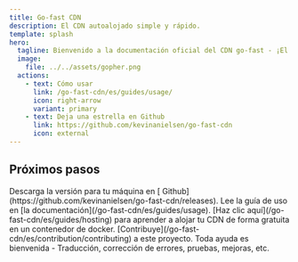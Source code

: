 ```yaml
---
title: Go-fast CDN
description: El CDN autoalojado simple y rápido.
template: splash
hero:
  tagline: Bienvenido a la documentación oficial del CDN go-fast - ¡El CDN autoalojado simple y rápido!
  image:
    file: ../../assets/gopher.png
  actions:
    - text: Cómo usar
      link: /go-fast-cdn/es/guides/usage/
      icon: right-arrow
      variant: primary
    - text: Deja una estrella en Github
      link: https://github.com/kevinanielsen/go-fast-cdn
      icon: external
---
```



## Próximos pasos

<CardGrid stagger>
  <Card title="Descargar el CDN" icon="add-document">
    Descarga la versión para tu máquina en [
    Github](https://github.com/kevinanielsen/go-fast-cdn/releases).
  </Card>
  <Card title="Leer la documentación" icon="open-book">
    Lee la guía de uso en [la documentación](/go-fast-cdn/es/guides/usage).
  </Card>
  <Card title="Aloja tu propio CDN" icon="rocket">
    [Haz clic aquí](/go-fast-cdn/es/guides/hosting) para aprender a alojar tu CDN de forma gratuita en un contenedor de docker.
  </Card>
  <Card title="Contribuir" icon="pen">
    [Contribuye](/go-fast-cdn/es/contribution/contributing) a este proyecto. Toda ayuda es bienvenida - Traducción, corrección de errores, pruebas, mejoras, etc.
  </Card>
</CardGrid>
